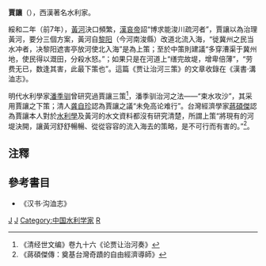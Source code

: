 '''賈讓'''（{{bd|?||?|}}），西漢著名水利家。

綏和二年（前7年），[[黃河|黃河]]決口頻繁，[[漢哀帝|漢哀帝]]詔“博求能浚川疏河者”，賈讓以為治理黃河，要分三個方案，黃河自[[黎阳|黎阳]]（今河南浚縣）改道北流入海，“徙冀州之民当水冲者，决黎阳遮害亭放河使北入海”是為上策；至於中策則建議“多穿漕渠于冀州地，使民得以溉田，分殺水怒。”；如果只是在河道上“缮完故堤，增卑倍薄”，“劳费无已，数逢其害，此最下策也”。這篇《贾让治河三策》的文章收錄在《漢書‧溝洫志》。

明代水利學家[[潘季驯|潘季驯]]曾研究過賈讓三策<ref>《清经世文编》卷九十六《论贾让治河奏》</ref>，潘季驯治河之法——“束水攻沙”，其采用賈讓之下策；清人[[龚自珍|龚自珍]]認為賈讓之議“未免高论难行”。台灣經濟學家[[蔣碩傑|蔣碩傑]]認為賈讓本人對於[[水利學|水利學]]及黃河的水文資料都沒有研究清楚，所謂上策“將現有的河堤決開，讓黃河舒舒暢暢、從從容容的流入海去的策略，是不可行而有害的。”<ref>《蔣碩傑傳：奠基台灣奇蹟的自由經濟導師》</ref>。

== 注釋 ==
{{reflist}}

==參考書目==
* 《汉书·沟洫志》

[[Category:西汉政治人物|J]]
[[Category:汉朝水利|J]]
[[Category:中国水利学家|Category:中国水利学家]]
[[Category:贾姓|R]]
